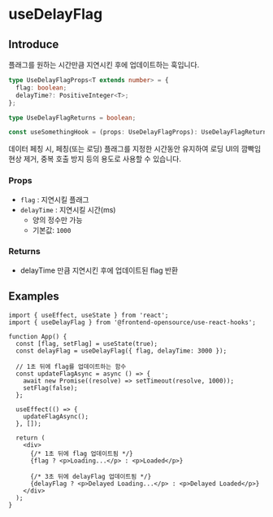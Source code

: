 # useDelayFlag

## Introduce

플래그를 원하는 시간만큼 지연시킨 후에 업데이트하는 훅입니다.

```ts
type UseDelayFlagProps<T extends number> = {
  flag: boolean;
  delayTime?: PositiveInteger<T>;
};

type UseDelayFlagReturns = boolean;

const useSomethingHook = (props: UseDelayFlagProps): UseDelayFlagReturns
```


<Callout type="info">
  데이터 페칭 시, 페칭(또는 로딩) 플래그를 지정한 시간동안 유지하여 로딩 UI의
  깜빡임 현상 제거, 중복 호출 방지 등의 용도로 사용할 수 있습니다.
</Callout>

### Props

- `flag` : 지연시킬 플래그
- `delayTime` : 지연시킬 시간(ms)
  - 양의 정수만 가능
  - 기본값: `1000`

### Returns

- delayTime 만큼 지연시킨 후에 업데이트된 flag 반환

## Examples

```tsx copy
import { useEffect, useState } from 'react';
import { useDelayFlag } from '@frontend-opensource/use-react-hooks';

function App() {
  const [flag, setFlag] = useState(true);
  const delayFlag = useDelayFlag({ flag, delayTime: 3000 });

  // 1초 뒤에 flag를 업데이트하는 함수
  const updateFlagAsync = async () => {
    await new Promise((resolve) => setTimeout(resolve, 1000));
    setFlag(false);
  };

  useEffect(() => {
    updateFlagAsync();
  }, []);

  return (
    <div>
      {/* 1초 뒤에 flag 업데이트됨 */}
      {flag ? <p>Loading...</p> : <p>Loaded</p>}

      {/* 3초 뒤에 delayFlag 업데이트됨 */}
      {delayFlag ? <p>Delayed Loading...</p> : <p>Delayed Loaded</p>}
    </div>
  );
}
```
